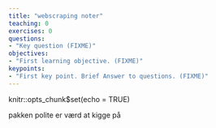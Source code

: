 ```yaml
---
title: "webscraping noter"
teaching: 0
exercises: 0
questions:
- "Key question (FIXME)"
objectives:
- "First learning objective. (FIXME)"
keypoints:
- "First key point. Brief Answer to questions. (FIXME)"
---
```





knitr::opts_chunk$set(echo = TRUE)


pakken polite er værd at kigge på


